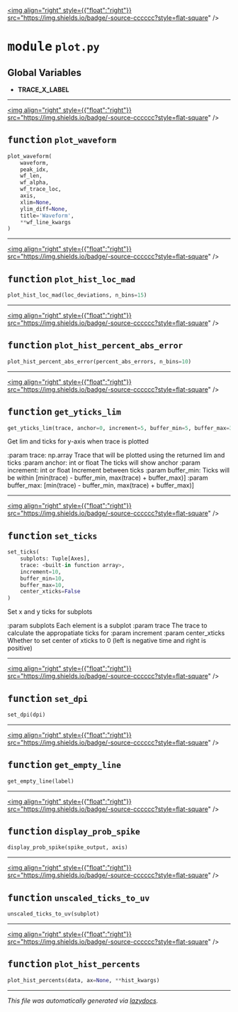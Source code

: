 <!-- markdownlint-disable -->

<a href="https://github.com/braingeneers/brainloop/blob/main/brainloop/core/spikedetector/plot.py#L0"><img align="right" style={{"float":"right"}} src="https://img.shields.io/badge/-source-cccccc?style=flat-square" /></a>

# <kbd>module</kbd> `plot.py`




**Global Variables**
---------------
- **TRACE_X_LABEL**

---

<a href="https://github.com/braingeneers/brainloop/blob/main/brainloop/core/spikedetector/plot.py#L14"><img align="right" style={{"float":"right"}} src="https://img.shields.io/badge/-source-cccccc?style=flat-square" /></a>

## <kbd>function</kbd> `plot_waveform`

```python
plot_waveform(
    waveform,
    peak_idx,
    wf_len,
    wf_alpha,
    wf_trace_loc,
    axis,
    xlim=None,
    ylim_diff=None,
    title='Waveform',
    **wf_line_kwargs
)
```






---

<a href="https://github.com/braingeneers/brainloop/blob/main/brainloop/core/spikedetector/plot.py#L38"><img align="right" style={{"float":"right"}} src="https://img.shields.io/badge/-source-cccccc?style=flat-square" /></a>

## <kbd>function</kbd> `plot_hist_loc_mad`

```python
plot_hist_loc_mad(loc_deviations, n_bins=15)
```






---

<a href="https://github.com/braingeneers/brainloop/blob/main/brainloop/core/spikedetector/plot.py#L55"><img align="right" style={{"float":"right"}} src="https://img.shields.io/badge/-source-cccccc?style=flat-square" /></a>

## <kbd>function</kbd> `plot_hist_percent_abs_error`

```python
plot_hist_percent_abs_error(percent_abs_errors, n_bins=10)
```






---

<a href="https://github.com/braingeneers/brainloop/blob/main/brainloop/core/spikedetector/plot.py#L71"><img align="right" style={{"float":"right"}} src="https://img.shields.io/badge/-source-cccccc?style=flat-square" /></a>

## <kbd>function</kbd> `get_yticks_lim`

```python
get_yticks_lim(trace, anchor=0, increment=5, buffer_min=5, buffer_max=3)
```

Get lim and ticks for y-axis when trace is plotted 

:param trace: np.array  Trace that will be plotted using the returned lim and ticks :param anchor: int or float  The ticks will show anchor :param increment: int or float  Increment between ticks :param buffer_min:  Ticks will be within [min(trace) - buffer_min, max(trace) + buffer_max)] :param buffer_max:  [min(trace) - buffer_min, max(trace) + buffer_max)] 


---

<a href="https://github.com/braingeneers/brainloop/blob/main/brainloop/core/spikedetector/plot.py#L99"><img align="right" style={{"float":"right"}} src="https://img.shields.io/badge/-source-cccccc?style=flat-square" /></a>

## <kbd>function</kbd> `set_ticks`

```python
set_ticks(
    subplots: Tuple[Axes],
    trace: <built-in function array>,
    increment=10,
    buffer_min=10,
    buffer_max=10,
    center_xticks=False
)
```

Set x and y ticks for subplots 

:param subplots  Each element is a subplot :param trace  The trace to calculate the appropatiate ticks for :param increment :param center_xticks  Whether to set center of xticks to 0 (left is negative time and right is positive) 


---

<a href="https://github.com/braingeneers/brainloop/blob/main/brainloop/core/spikedetector/plot.py#L136"><img align="right" style={{"float":"right"}} src="https://img.shields.io/badge/-source-cccccc?style=flat-square" /></a>

## <kbd>function</kbd> `set_dpi`

```python
set_dpi(dpi)
```






---

<a href="https://github.com/braingeneers/brainloop/blob/main/brainloop/core/spikedetector/plot.py#L141"><img align="right" style={{"float":"right"}} src="https://img.shields.io/badge/-source-cccccc?style=flat-square" /></a>

## <kbd>function</kbd> `get_empty_line`

```python
get_empty_line(label)
```






---

<a href="https://github.com/braingeneers/brainloop/blob/main/brainloop/core/spikedetector/plot.py#L146"><img align="right" style={{"float":"right"}} src="https://img.shields.io/badge/-source-cccccc?style=flat-square" /></a>

## <kbd>function</kbd> `display_prob_spike`

```python
display_prob_spike(spike_output, axis)
```






---

<a href="https://github.com/braingeneers/brainloop/blob/main/brainloop/core/spikedetector/plot.py#L157"><img align="right" style={{"float":"right"}} src="https://img.shields.io/badge/-source-cccccc?style=flat-square" /></a>

## <kbd>function</kbd> `unscaled_ticks_to_uv`

```python
unscaled_ticks_to_uv(subplot)
```






---

<a href="https://github.com/braingeneers/brainloop/blob/main/brainloop/core/spikedetector/plot.py#L163"><img align="right" style={{"float":"right"}} src="https://img.shields.io/badge/-source-cccccc?style=flat-square" /></a>

## <kbd>function</kbd> `plot_hist_percents`

```python
plot_hist_percents(data, ax=None, **hist_kwargs)
```








---

_This file was automatically generated via [lazydocs](https://github.com/ml-tooling/lazydocs)._
